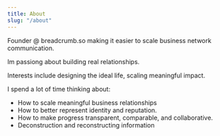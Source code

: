 ```yaml
---
title: About
slug: "/about"
---
```


Founder @ breadcrumb.so making it easier to scale business network communication.

Im passiong about building real relationships.

Interests include designing the ideal life, scaling meaningful impact.

I spend a lot of time thinking about:

- How to scale meaningful business relationships
- How to better represent identity and reputation.
- How to make progress transparent, comparable, and collaborative.
- Deconstruction and reconstructing information
